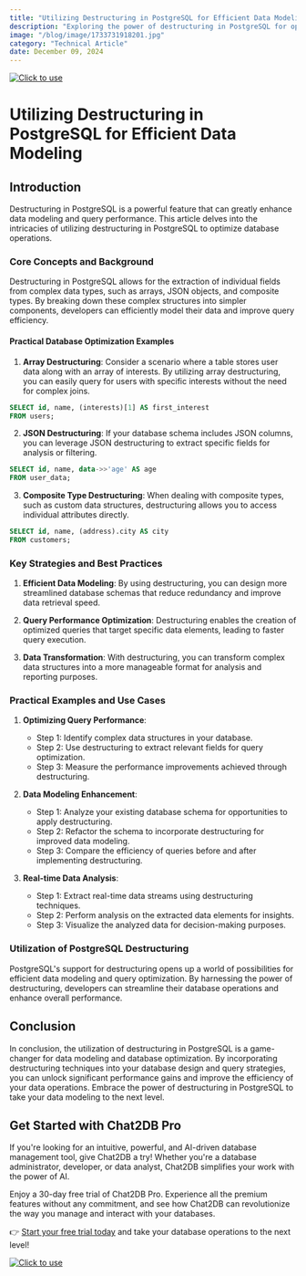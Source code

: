 ```yaml
---
title: "Utilizing Destructuring in PostgreSQL for Efficient Data Modeling"
description: "Exploring the power of destructuring in PostgreSQL for optimizing data modeling and database performance."
image: "/blog/image/1733731918201.jpg"
category: "Technical Article"
date: December 09, 2024
---
```

[![Click to use](/image/blog/bg/chat2db1.png)](https://app.chat2db.ai/)
# Utilizing Destructuring in PostgreSQL for Efficient Data Modeling


<Authors date="December 09, 2024">
  <Author name="Ethan Clarke" link="https://chat2db.ai" />
</Authors>

## Introduction
Destructuring in PostgreSQL is a powerful feature that can greatly enhance data modeling and query performance. This article delves into the intricacies of utilizing destructuring in PostgreSQL to optimize database operations.

### Core Concepts and Background
Destructuring in PostgreSQL allows for the extraction of individual fields from complex data types, such as arrays, JSON objects, and composite types. By breaking down these complex structures into simpler components, developers can efficiently model their data and improve query efficiency.

#### Practical Database Optimization Examples
1. **Array Destructuring**: Consider a scenario where a table stores user data along with an array of interests. By utilizing array destructuring, you can easily query for users with specific interests without the need for complex joins.

```sql
SELECT id, name, (interests)[1] AS first_interest
FROM users;
```

2. **JSON Destructuring**: If your database schema includes JSON columns, you can leverage JSON destructuring to extract specific fields for analysis or filtering.

```sql
SELECT id, name, data->>'age' AS age
FROM user_data;
```

3. **Composite Type Destructuring**: When dealing with composite types, such as custom data structures, destructuring allows you to access individual attributes directly.

```sql
SELECT id, name, (address).city AS city
FROM customers;
```

### Key Strategies and Best Practices
1. **Efficient Data Modeling**: By using destructuring, you can design more streamlined database schemas that reduce redundancy and improve data retrieval speed.

2. **Query Performance Optimization**: Destructuring enables the creation of optimized queries that target specific data elements, leading to faster query execution.

3. **Data Transformation**: With destructuring, you can transform complex data structures into a more manageable format for analysis and reporting purposes.

### Practical Examples and Use Cases
1. **Optimizing Query Performance**:
   - Step 1: Identify complex data structures in your database.
   - Step 2: Use destructuring to extract relevant fields for query optimization.
   - Step 3: Measure the performance improvements achieved through destructuring.

2. **Data Modeling Enhancement**:
   - Step 1: Analyze your existing database schema for opportunities to apply destructuring.
   - Step 2: Refactor the schema to incorporate destructuring for improved data modeling.
   - Step 3: Compare the efficiency of queries before and after implementing destructuring.

3. **Real-time Data Analysis**:
   - Step 1: Extract real-time data streams using destructuring techniques.
   - Step 2: Perform analysis on the extracted data elements for insights.
   - Step 3: Visualize the analyzed data for decision-making purposes.

### Utilization of PostgreSQL Destructuring
PostgreSQL's support for destructuring opens up a world of possibilities for efficient data modeling and query optimization. By harnessing the power of destructuring, developers can streamline their database operations and enhance overall performance.

## Conclusion
In conclusion, the utilization of destructuring in PostgreSQL is a game-changer for data modeling and database optimization. By incorporating destructuring techniques into your database design and query strategies, you can unlock significant performance gains and improve the efficiency of your data operations. Embrace the power of destructuring in PostgreSQL to take your data modeling to the next level.

## Get Started with Chat2DB Pro

If you're looking for an intuitive, powerful, and AI-driven database management tool, give Chat2DB a try! Whether you're a database administrator, developer, or data analyst, Chat2DB simplifies your work with the power of AI.

Enjoy a 30-day free trial of Chat2DB Pro. Experience all the premium features without any commitment, and see how Chat2DB can revolutionize the way you manage and interact with your databases.

👉 [Start your free trial today](https://app.chat2db.ai/) and take your database operations to the next level!

[![Click to use](/image/blog/bg/chat2db.jpg)](https://app.chat2db.ai/)